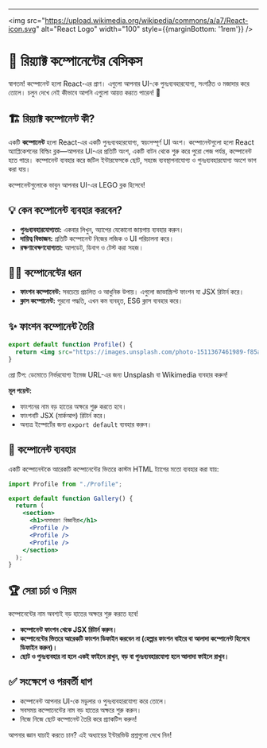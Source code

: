 
---

<img src="https://upload.wikimedia.org/wikipedia/commons/a/a7/React-icon.svg" alt="React Logo" width="100" style={{marginBottom: '1rem'}} />

# 🧩 রিয়্যাক্ট কম্পোনেন্টের বেসিকস

স্বাগতম! কম্পোনেন্ট হলো React-এর প্রাণ। এগুলো আপনার UI-কে পুনঃব্যবহারযোগ্য, সংগঠিত ও মজাদার করে তোলে। চলুন দেখে নেই কীভাবে আপনি এগুলো আয়ত্ত করতে পারেন! 🚀

## 🏗️ রিয়্যাক্ট কম্পোনেন্ট কী?

একটি **কম্পোনেন্ট** হলো React-এর একটি পুনঃব্যবহারযোগ্য, স্বয়ংসম্পূর্ণ UI অংশ। কম্পোনেন্টগুলো হলো React অ্যাপ্লিকেশনের বিল্ডিং ব্লক—আপনার UI-এর প্রতিটি অংশ, একটি বাটন থেকে শুরু করে পুরো পেজ পর্যন্ত, কম্পোনেন্ট হতে পারে। কম্পোনেন্ট ব্যবহার করে জটিল ইন্টারফেসকে ছোট, সহজে ব্যবস্থাপনাযোগ্য ও পুনঃব্যবহারযোগ্য অংশে ভাগ করা যায়।

<Callout type="info">কম্পোনেন্টগুলোকে ভাবুন আপনার UI-এর LEGO ব্লক হিসেবে!</Callout>

## 💡 কেন কম্পোনেন্ট ব্যবহার করবেন?

- **পুনঃব্যবহারযোগ্যতা:** একবার লিখুন, অ্যাপের যেকোনো জায়গায় ব্যবহার করুন।
- **দায়িত্ব বিভাজন:** প্রতিটি কম্পোনেন্ট নিজের লজিক ও UI পরিচালনা করে।
- **রক্ষণাবেক্ষণযোগ্যতা:** আপডেট, ডিবাগ ও টেস্ট করা সহজ।

## 🧑‍💻 কম্পোনেন্টের ধরন

- **ফাংশন কম্পোনেন্ট:** সবচেয়ে প্রচলিত ও আধুনিক উপায়। এগুলো জাভাস্ক্রিপ্ট ফাংশন যা JSX রিটার্ন করে।
- **ক্লাস কম্পোনেন্ট:** পুরনো পদ্ধতি, এখন কম ব্যবহৃত, ES6 ক্লাস ব্যবহার করে।

## ✨ ফাংশন কম্পোনেন্ট তৈরি

```jsx
export default function Profile() {
  return <img src="https://images.unsplash.com/photo-1511367461989-f85a21fda167?auto=format&fit=facearea&w=400&h=400&q=80" alt="Profile Example" />;
}
```

<Callout type="success">প্রো টিপ: ডেমোতে নির্ভরযোগ্য ইমেজ URL-এর জন্য Unsplash বা Wikimedia ব্যবহার করুন!</Callout>

**মূল পয়েন্ট:**
- ফাংশনের নাম বড় হাতের অক্ষরে শুরু করতে হবে।
- ফাংশনটি JSX (মার্কআপ) রিটার্ন করে।
- অন্যত্র ইম্পোর্টের জন্য `export default` ব্যবহার করুন।

## 🧩 কম্পোনেন্ট ব্যবহার

একটি কম্পোনেন্টকে আরেকটি কম্পোনেন্টের ভিতরে কাস্টম HTML ট্যাগের মতো ব্যবহার করা যায়:

```jsx
import Profile from "./Profile";

export default function Gallery() {
  return (
    <section>
      <h1>অসাধারণ বিজ্ঞানীরা</h1>
      <Profile />
      <Profile />
      <Profile />
    </section>
  );
}
```

## 🏆 সেরা চর্চা ও নিয়ম

<Callout type="warning">কম্পোনেন্টের নাম অবশ্যই বড় হাতের অক্ষরে শুরু করতে হবে!</Callout>

- **কম্পোনেন্ট ফাংশন থেকে JSX রিটার্ন করুন।**
- **কম্পোনেন্টের ভিতরে আরেকটি ফাংশন ডিফাইন করবেন না (হেল্পার ফাংশন বাইরে বা আলাদা কম্পোনেন্ট হিসেবে ডিফাইন করুন)।**
- **ছোট ও পুনঃব্যবহার না হলে একই ফাইলে রাখুন, বড় বা পুনঃব্যবহারযোগ্য হলে আলাদা ফাইলে রাখুন।**

## ✅ সংক্ষেপে ও পরবর্তী ধাপ

- কম্পোনেন্ট আপনার UI-কে মডুলার ও পুনঃব্যবহারযোগ্য করে তোলে।
- সবসময় কম্পোনেন্টের নাম বড় হাতের অক্ষরে শুরু করুন।
- নিজে নিজে ছোট কম্পোনেন্ট তৈরি করে প্র্যাকটিস করুন!

<Callout type="info">আপনার জ্ঞান যাচাই করতে চান? এই অধ্যায়ের ইন্টারভিউ প্রশ্নগুলো দেখে নিন!</Callout>
